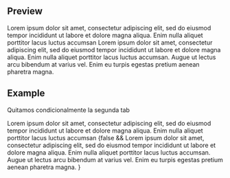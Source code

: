 
<Meta title="Molecules|Tabs" component={Tabs} />

## Preview

<Preview>
  <Story name="Basic Tabs">
    <Tabs active={number('active', 0)} onTabChange={action('onTabChange')} headerGrow={boolean('Header Grow', false)}>
      <Tab label="Tab 1" iconType="plusBlue">
        Lorem ipsum dolor sit amet, consectetur adipiscing elit, sed do
            eiusmod tempor incididunt ut labore et dolore magna aliqua. Enim
            nulla aliquet porttitor lacus luctus accumsan
      </Tab>
       <Tab label="Tab 2" iconType="starFullBlue">
        Lorem ipsum dolor sit amet, consectetur adipiscing elit, sed do
            eiusmod tempor incididunt ut labore et dolore magna aliqua. Enim
            nulla aliquet porttitor lacus luctus accumsan. Augue ut lectus arcu
            bibendum at varius vel. Enim eu turpis egestas pretium aenean
            pharetra magna.
      </Tab>
    </Tabs>
  </Story>
</Preview>


## Example

Quitamos condicionalmente la segunda tab

<Preview>
  <Story name="Conditional render example">
    <Tabs active={number('active', 0)} onTabChange={action('onTabChange')}>
      <Tab label="Tab 1" iconType="plusBlue">
        Lorem ipsum dolor sit amet, consectetur adipiscing elit, sed do
            eiusmod tempor incididunt ut labore et dolore magna aliqua. Enim
            nulla aliquet porttitor lacus luctus accumsan
      </Tab>
      {false && <Tab label="Tab 2" iconType="starFullBlue">
        Lorem ipsum dolor sit amet, consectetur adipiscing elit, sed do
            eiusmod tempor incididunt ut labore et dolore magna aliqua. Enim
            nulla aliquet porttitor lacus luctus accumsan. Augue ut lectus arcu
            bibendum at varius vel. Enim eu turpis egestas pretium aenean
            pharetra magna.
      </Tab>}
    </Tabs>
  </Story>
</Preview>